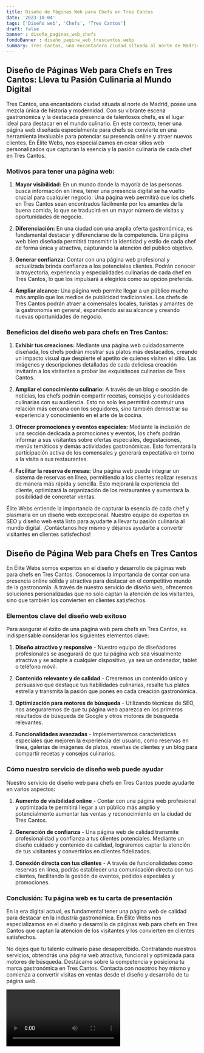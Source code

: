 ```yaml
---
title: Diseño de Páginas Web para Chefs en Tres Cantos
date: '2023-10-04'
tags: ['Diseño web', 'Chefs', 'Tres Cantos']
draft: false
banner : diseño_paginas_web_chefs
fondoBanner : diseño_pagina_web_trescantos.webp
summary: Tres Cantos, una encantadora ciudad situada al norte de Madrid, posee una mezcla única de historia y modernidad. Con su vibrante escena gastronómica y la destacada presencia de talentosos chefs, es el lugar ideal para destacar en el mundo culinario. En este contexto, tener una página web diseñada especialmente para chefs se convierte en una herramienta invaluable para potenciar su presencia online y atraer nuevos clientes. En Élite Webs, nos especializamos en crear sitios web personalizados que capturan la esencia y la pasión culinaria de cada chef en Tres Cantos. 
---
```


## Diseño de Páginas Web para Chefs en Tres Cantos: Lleva tu Pasión Culinaria al Mundo Digital

Tres Cantos, una encantadora ciudad situada al norte de Madrid, posee una mezcla única de historia y modernidad. Con su vibrante escena gastronómica y la destacada presencia de talentosos chefs, es el lugar ideal para destacar en el mundo culinario. En este contexto, tener una página web diseñada especialmente para chefs se convierte en una herramienta invaluable para potenciar su presencia online y atraer nuevos clientes. En Élite Webs, nos especializamos en crear sitios web personalizados que capturan la esencia y la pasión culinaria de cada chef en Tres Cantos. 

### Motivos para tener una página web:

1. **Mayor visibilidad:** En un mundo donde la mayoría de las personas busca información en línea, tener una presencia digital se ha vuelto crucial para cualquier negocio. Una página web permitirá que los chefs en Tres Cantos sean encontrados fácilmente por los amantes de la buena comida, lo que se traducirá en un mayor número de visitas y oportunidades de negocio.

2. **Diferenciación:** En una ciudad con una amplia oferta gastronómica, es fundamental destacar y diferenciarse de la competencia. Una página web bien diseñada permitirá transmitir la identidad y estilo de cada chef de forma única y atractiva, capturando la atención del público objetivo.

3. **Generar confianza:** Contar con una página web profesional y actualizada brinda confianza a los potenciales clientes. Podrán conocer la trayectoria, experiencia y especialidades culinarias de cada chef en Tres Cantos, lo que los impulsará a elegirlos como su opción preferida.

4. **Ampliar alcance:** Una página web permite llegar a un público mucho más amplio que los medios de publicidad tradicionales. Los chefs de Tres Cantos podrán atraer a comensales locales, turistas y amantes de la gastronomía en general, expandiendo así su alcance y creando nuevas oportunidades de negocio.

### Beneficios del diseño web para chefs en Tres Cantos:

1. **Exhibir tus creaciones:** Mediante una página web cuidadosamente diseñada, los chefs podrán mostrar sus platos más destacados, creando un impacto visual que despierte el apetito de quienes visiten el sitio. Las imágenes y descripciones detalladas de cada deliciosa creación invitarán a los visitantes a probar las exquisiteces culinarias de Tres Cantos.

2. **Ampliar el conocimiento culinario:** A través de un blog o sección de noticias, los chefs podrán compartir recetas, consejos y curiosidades culinarias con su audiencia. Esto no solo les permitirá construir una relación más cercana con los seguidores, sino también demostrar su experiencia y conocimiento en el arte de la cocina.

3. **Ofrecer promociones y eventos especiales:** Mediante la inclusión de una sección dedicada a promociones y eventos, los chefs podrán informar a sus visitantes sobre ofertas especiales, degustaciones, menús temáticos y demás actividades gastronómicas. Esto fomentará la participación activa de los comensales y generará expectativa en torno a la visita a sus restaurantes.

4. **Facilitar la reserva de mesas:** Una página web puede integrar un sistema de reservas en línea, permitiendo a los clientes realizar reservas de manera más rápida y sencilla. Esto mejorará la experiencia del cliente, optimizará la organización de los restaurantes y aumentará la posibilidad de concretar ventas.

Élite Webs entiende la importancia de capturar la esencia de cada chef y plasmarla en un diseño web excepcional. Nuestro equipo de expertos en SEO y diseño web está listo para ayudarte a llevar tu pasión culinaria al mundo digital. ¡Contáctanos hoy mismo y déjanos ayudarte a convertir visitantes en clientes satisfechos!

<GifSeo />

<Cta />

## Diseño de Página Web para Chefs en Tres Cantos

En Élite Webs somos expertos en el diseño y desarrollo de páginas web para chefs en Tres Cantos. Conocemos la importancia de contar con una presencia online sólida y atractiva para destacar en el competitivo mundo de la gastronomía. A través de nuestro servicio de diseño web, ofrecemos soluciones personalizadas que no solo captan la atención de los visitantes, sino que también los convierten en clientes satisfechos.

### Elementos clave del diseño web exitoso

Para asegurar el éxito de una página web para chefs en Tres Cantos, es indispensable considerar los siguientes elementos clave:

1. **Diseño atractivo y responsive** - Nuestro equipo de diseñadores profesionales se asegurará de que tu página web sea visualmente atractiva y se adapte a cualquier dispositivo, ya sea un ordenador, tablet o teléfono móvil.

2. **Contenido relevante y de calidad** - Crearemos un contenido único y persuasivo que destaque tus habilidades culinarias, resalte tus platos estrella y transmita la pasión que pones en cada creación gastronómica.

3. **Optimización para motores de búsqueda** - Utilizando técnicas de SEO, nos aseguraremos de que tu página web aparezca en los primeros resultados de búsqueda de Google y otros motores de búsqueda relevantes.

4. **Funcionalidades avanzadas** - Implementaremos características especiales que mejoren la experiencia del usuario, como reservas en línea, galerías de imágenes de platos, reseñas de clientes y un blog para compartir recetas y consejos culinarios.

### Cómo nuestro servicio de diseño web puede ayudar

Nuestro servicio de diseño web para chefs en Tres Cantos puede ayudarte en varios aspectos:

1. **Aumento de visibilidad online** - Contar con una página web profesional y optimizada te permitirá llegar a un público más amplio y potencialmente aumentar tus ventas y reconocimiento en la ciudad de Tres Cantos.

2. **Generación de confianza** - Una página web de calidad transmite profesionalidad y confianza a tus clientes potenciales. Mediante un diseño cuidado y contenido de calidad, lograremos captar la atención de tus visitantes y convertirlos en clientes fidelizados.

3. **Conexión directa con tus clientes** - A través de funcionalidades como reservas en línea, podrás establecer una comunicación directa con tus clientes, facilitando la gestión de eventos, pedidos especiales y promociones.

### Conclusión: Tu página web es tu carta de presentación

En la era digital actual, es fundamental tener una página web de calidad para destacar en la industria gastronómica. En Élite Webs nos especializamos en el diseño y desarrollo de páginas web para chefs en Tres Cantos que captan la atención de los visitantes y los convierten en clientes satisfechos.

No dejes que tu talento culinario pase desapercibido. Contratando nuestros servicios, obtendrás una página web atractiva, funcional y optimizada para motores de búsqueda. Destácame sobre la competencia y posiciona tu marca gastronómica en Tres Cantos. Contacta con nosotros hoy mismo y comienza a convertir visitas en ventas desde el diseño y desarrollo de tu página web.

<Video />

<CtaBot job='Chefs' city='Tres Cantos'/>

<Gmaps query='Tres Cantos+españa+maps' />